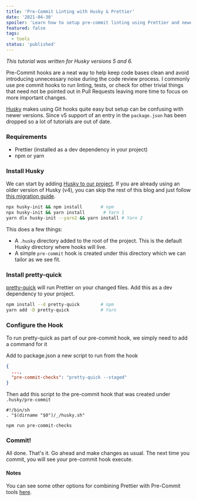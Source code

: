```yaml
---
title: 'Pre-Commit Linting with Husky & Prettier'
date: '2021-04-30'
spoiler: 'Learn how to setup pre-commit linting using Prettier and newer versions of Husky'
featured: false
tags:
  - tools
status: 'published'
---
```


_This tutorial was written for Husky versions 5 and 6._

Pre-Commit hooks are a neat way to help keep code bases clean and avoid introducing unnecessary noise during the code review process. I commonly use pre commit hooks to run linting, tests, or check for other trivial things that need not be pointed out in Pull Requests leaving more time to focus on more important changes.

[Husky](https://github.com/typicode/husky) makes using Git hooks quite easy but setup can be confusing with newer versions. Since v5 support of an entry in the `package.json` has been dropped so a lot of tutorials are out of date.

### Requirements

- Prettier (installed as a dev dependency in your project)
- npm or yarn

### Install Husky

We can start by adding [Husky to our project](https://typicode.github.io/husky/#/?id=install). If you are already using an older version of Husky (v4), you can skip the rest of this blog and just follow [this migration guide](https://typicode.github.io/husky/#/?id=migrate-from-v4-to-v6).

```bash
npx husky-init && npm install       # npm
npx husky-init && yarn install       # Yarn 1
yarn dlx husky-init --yarn2 && yarn install # Yarn 2
```

This does a few things:

- A `.husky` directory added to the root of the project. This is the default Husky directory where hooks will live.
- A simple `pre-commit` hook is created under this directory which we can tailor as we see fit.

### Install pretty-quick

[pretty-quick](https://github.com/azz/pretty-quick#readme) will run Prettier on your changed files. Add this as a dev dependency to your project.

```bash
npm install --d pretty-quick        # npm
yarn add -D pretty-quick            # Yarn
```

### Configure the Hook

To run pretty-quick as part of our pre-commit hook, we simply need to add a command for it

Add to package.json a new script to run from the hook

```json
{
  ...,
  "pre-commit-checks": "pretty-quick --staged"
}
```

Then add this script to the pre-commit hook that was created under `.husky/pre-commit`

```
#!/bin/sh
. "$(dirname "$0")/_/husky.sh"

npm run pre-commit-checks

```

### Commit!

All done. That's it. Go ahead and make changes as usual. The next time you commit, you will see your pre-commit hook execute.

#### Notes

You can see some other options for combining Prettier with Pre-Commit tools [here](https://prettier.io/docs/en/precommit.html).